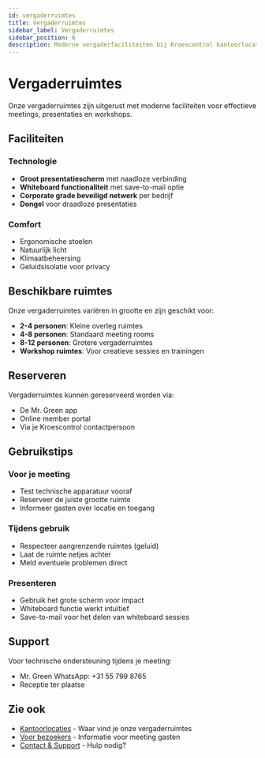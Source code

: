 ```yaml
---
id: vergaderruimtes
title: Vergaderruimtes
sidebar_label: Vergaderruimtes
sidebar_position: 6
description: Moderne vergaderfaciliteiten bij Kroescontrol kantoorlocaties
---
```


# Vergaderruimtes

Onze vergaderruimtes zijn uitgerust met moderne faciliteiten voor effectieve meetings, presentaties en workshops.

## Faciliteiten

### Technologie
- **Groot presentatiescherm** met naadloze verbinding
- **Whiteboard functionaliteit** met save-to-mail optie
- **Corporate grade beveiligd netwerk** per bedrijf
- **Dongel** voor draadloze presentaties

### Comfort
- Ergonomische stoelen
- Natuurlijk licht
- Klimaatbeheersing
- Geluidsisolatie voor privacy

## Beschikbare ruimtes

Onze vergaderruimtes variëren in grootte en zijn geschikt voor:
- **2-4 personen**: Kleine overleg ruimtes
- **4-8 personen**: Standaard meeting rooms
- **8-12 personen**: Grotere vergaderruimtes
- **Workshop ruimtes**: Voor creatieve sessies en trainingen

## Reserveren

Vergaderruimtes kunnen gereserveerd worden via:
- De Mr. Green app
- Online member portal
- Via je Kroescontrol contactpersoon

## Gebruikstips

### Voor je meeting
- Test technische apparatuur vooraf
- Reserveer de juiste grootte ruimte
- Informeer gasten over locatie en toegang

### Tijdens gebruik
- Respecteer aangrenzende ruimtes (geluid)
- Laat de ruimte netjes achter
- Meld eventuele problemen direct

### Presenteren
- Gebruik het grote scherm voor impact
- Whiteboard functie werkt intuïtief
- Save-to-mail voor het delen van whiteboard sessies

## Support

Voor technische ondersteuning tijdens je meeting:
- Mr. Green WhatsApp: +31 55 799 8765
- Receptie ter plaatse

## Zie ook

- [Kantoorlocaties](/public/kantoor/locaties) - Waar vind je onze vergaderruimtes
- [Voor bezoekers](/public/kantoor/bezoekers) - Informatie voor meeting gasten
- [Contact & Support](/public/kantoor/contact-support) - Hulp nodig?